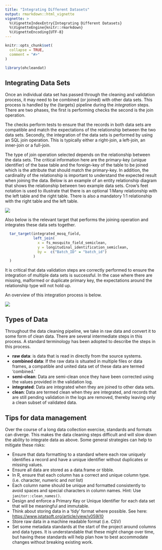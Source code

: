 ```yaml
---
title: "Integrating Different Datasets"
output: rmarkdown::html_vignette
vignette: >
  %\VignetteIndexEntry{Integrating Different Datasets}
  %\VignetteEngine{knitr::rmarkdown}
  %\VignetteEncoding{UTF-8}
---
```


```r
knitr::opts_chunk$set(
  collapse = TRUE,
  comment = "#>"
)
```

```r
library(ohcleandat)
```

## Integrating Data Sets

Once an individual data set has passed through the cleaning and validation process, it may need to be combined (or joined) with other data sets. This process is handled by the {targets} pipeline during the *integration* steps. There are two phases, the first is performing checks the second is the join operation.

The checks perform tests to ensure that the records in both data sets are compatible and match the expectations of the relationship between the two data sets. Secondly, the integration of the data sets is performed by using an SQL join operation. This is typically either a right-join, a left-join, an inner-join or a full-join.

The type of join operation selected depends on the relationship between the data sets. The critical information here are the primary-key (unique identifier) of the base table and the foreign-key of the table to be joined which is the attribute that should match the primary-key. In addition, the cardinality of the relationship is important to understand the expected result when joining the data. Below is an example of an entity relationship diagram that shows the relationship between two example data sets. Crow's feet notation is used to illustrate that there is an optional 1:Many relationship with the left table and the right table. There is also a mandatory 1:1 relationship with the right table and the left table.

![](img/erd.png)

Also below is the relevant target that performs the joining operation and integrates these data sets together.

```r
  tar_target(integrated_mosq_field,
             left_join(
               x = fs_mosquito_field_semiclean,
               y = longitudinal_identification_semiclean,
               by =  c("Batch_ID" = "batch_id")
             )
  )
```

It is critical that data validation steps are correctly performed to ensure the integration of multiple data sets is successful. In the case where there are missing, malformed or duplicate primary key, the expectations around the relationship type will not hold up.  

An overview of this integration process is below.  

![](img/integration.png)

## Types of Data

Throughout the data cleaning pipeline, we take in raw data and convert it to some form of clean data. There are several intermediate steps in this process. A standard terminology has been adopted to describe the steps in this process.

-   **raw data**: is data that is read in directly from the source systems.
-   **combined data**: If the raw data is situated in multiple files or data frames, a compatible and united data set of these data are termed 'combined.'  
-   **semi-clean**: Data are semi-clean once they have been corrected using the values provided in the validation log.
-   **integrated**: Data are integrated when they are joined to other data sets.
-   **clean**: Data are termed clean when they are integrated, and records that are still pending validation in the logs are removed, thereby leaving only a clean subset of validated data.

## Tips for data management

Over the course of a long data collection exercise, standards and formats can diverge. This makes the data cleaning steps difficult and will slow down the ability to integrate data as above. Some general strategies can help to mitigate these risks:

- Ensure that data formatting to a standard where each row uniquely identifies a record and have a unique identifier without duplicates or missing values. 
- Ensure all data are stored as a data.frame or tibble.  
- In R, ensure that each column has a correct and unique column type. (i.e. character, numeric and *not* list)  
- Each column name should be unique and formatted consistently to avoid spaces and special characters in column names. Hint: Use `janitor::clean_names()`. 
- Design and enforce a Primary Key or Unique Identifier for each data set that will be meaningful and immutable.
- Think about storing data in a 'tidy' format where possible. See here: <https://www.jstatsoft.org/article/view/v059i10>\
- Store raw data in a machine readable format (i.e. CSV)
- Set some metadata standards at the start of the project around columns and data types. It is understandable that these might change over time, but having these standards will help plan how to best accommodate changes without breaking existing work.
